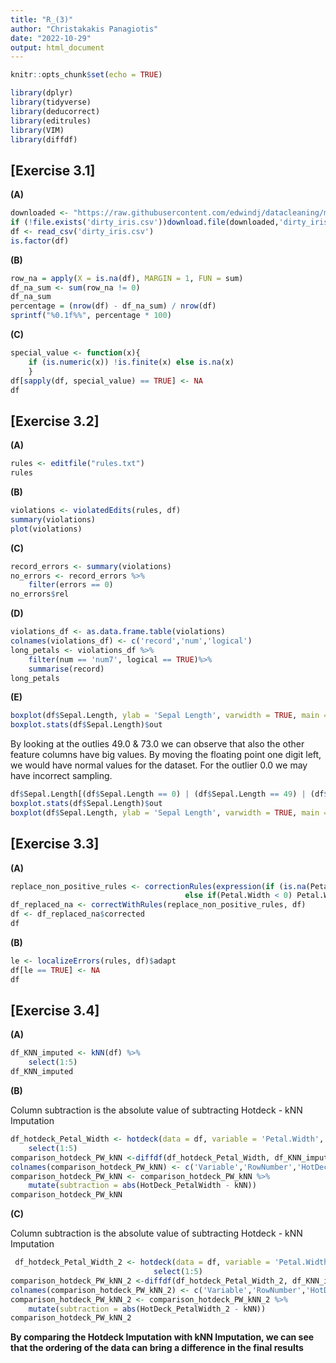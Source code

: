 ```yaml
---
title: "R_(3)"
author: "Christakakis Panagiotis"
date: "2022-10-29"
output: html_document
---
```


```r
knitr::opts_chunk$set(echo = TRUE)
```

```r
library(dplyr)
library(tidyverse)
library(deducorrect)
library(editrules)
library(VIM)
library(diffdf)
```

## [Exercise 3.1]

**(A)**

```r
downloaded <- "https://raw.githubusercontent.com/edwindj/datacleaning/master/data/dirty_iris.csv"
if (!file.exists('dirty_iris.csv'))download.file(downloaded,'dirty_iris.csv')
df <- read_csv('dirty_iris.csv')
is.factor(df)
```

**(B)**

```r
row_na = apply(X = is.na(df), MARGIN = 1, FUN = sum)
df_na_sum <- sum(row_na != 0)
df_na_sum
percentage = (nrow(df) - df_na_sum) / nrow(df)
sprintf("%0.1f%%", percentage * 100)
```

**(C)**

```r
special_value <- function(x){
	if (is.numeric(x)) !is.finite(x) else is.na(x)
	}
df[sapply(df, special_value) == TRUE] <- NA
df
```

## [Exercise 3.2]

**(A)**

```r
rules <- editfile("rules.txt")
rules
```

**(B)**

```r
violations <- violatedEdits(rules, df)
summary(violations)
plot(violations)
```

**(C)**

```r
record_errors <- summary(violations)
no_errors <- record_errors %>%
	filter(errors == 0)
no_errors$rel
```

**(D)**

```r
violations_df <- as.data.frame.table(violations)
colnames(violations_df) <- c('record','num','logical')
long_petals <- violations_df %>%
	filter(num == 'num7', logical == TRUE)%>%
	summarise(record)
long_petals
```

**(E)**

```r
boxplot(df$Sepal.Length, ylab = 'Sepal Length', varwidth = TRUE, main = 'Sepal_Length Outliers')
boxplot.stats(df$Sepal.Length)$out
```

By looking at the outlies 49.0 & 73.0 we can observe that also the other feature columns have big values. By moving the floating point one digit left, we would have normal values for the dataset. For the outlier 0.0 we may have incorrect sampling.

```r
df$Sepal.Length[(df$Sepal.Length == 0) | (df$Sepal.Length == 49) | (df$Sepal.Length == 73)] <-mean(df$Petal.Length, na.rm = TRUE)
boxplot.stats(df$Sepal.Length)$out
boxplot(df$Sepal.Length, ylab = 'Sepal Length', varwidth = TRUE, main = 'Sepal_Length Without Outliers')
```

## [Exercise 3.3]

**(A)**

```r
replace_non_positive_rules <- correctionRules(expression(if (is.na(Petal.Width)) Petal.Width<- NA 
									   else if(Petal.Width < 0) Petal.Width <-NA))
df_replaced_na <- correctWithRules(replace_non_positive_rules, df)
df <- df_replaced_na$corrected
df
```

**(B)**

```r
le <- localizeErrors(rules, df)$adapt
df[le == TRUE] <- NA
df
```

## [Exercise 3.4]

**(A)**

```r
df_KNN_imputed <- kNN(df) %>%
	select(1:5)
df_KNN_imputed
```

**(B)**

Column subtraction is the absolute value of subtracting Hotdeck - kNN Imputation

```r
df_hotdeck_Petal_Width <- hotdeck(data = df, variable = 'Petal.Width', ord_var = 'Species') %>%
	select(1:5)
comparison_hotdeck_PW_kNN <-diffdf(df_hotdeck_Petal_Width, df_KNN_imputed)$VarDiff_Petal.Width
colnames(comparison_hotdeck_PW_kNN) <- c('Variable','RowNumber','HotDeck_PetalWidth', 'kNN')
comparison_hotdeck_PW_kNN <- comparison_hotdeck_PW_kNN %>%
	mutate(subtraction = abs(HotDeck_PetalWidth - kNN))
comparison_hotdeck_PW_kNN
```


**(C)**

Column subtraction is the absolute value of subtracting Hotdeck - kNN Imputation

```r
 df_hotdeck_Petal_Width_2 <- hotdeck(data = df, variable = 'Petal.Width', ord_var = c('Species', 'Sepal.Length'))  %>%
	                            select(1:5)
comparison_hotdeck_PW_kNN_2 <-diffdf(df_hotdeck_Petal_Width_2, df_KNN_imputed)$VarDiff_Petal.Width
colnames(comparison_hotdeck_PW_kNN_2) <- c('Variable','RowNumber','HotDeck_PetalWidth_2', 'kNN')
comparison_hotdeck_PW_kNN_2 <- comparison_hotdeck_PW_kNN_2 %>%
	mutate(subtraction = abs(HotDeck_PetalWidth_2 - kNN))
comparison_hotdeck_PW_kNN_2
```

**By comparing the Hotdeck Imputation with kNN Imputation, we can see that the ordering of the data can bring a difference in the final results**
